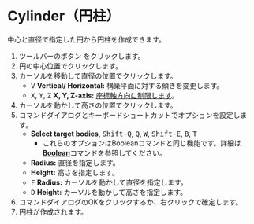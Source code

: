 
# Cylinder（円柱）

<Reference shortcut='Shift-C' command='Cylinder' button='ツールバー' />

中心と直径で指定した円から円柱を作成できます。

1. ツールバーのボタン <ButtonIcon type="button-cylinder" /> をクリックします。
2. 円の中心位置でクリックします。
3. カーソルを移動して直径の位置でクリックします。
   - <kbd>V</kbd> **Vertical/ Horizontal:** 構築平面に対する傾きを変更します。
   - <kbd>X</kbd>, <kbd>Y</kbd>, <kbd>Z</kbd> **X, Y, Z-axis:** [座標軸方向に制限します](./sketching-tips#limit-to-the-coordinate-axis-direction)。
4. カーソルを動かして高さの位置でクリックします。
5. コマンドダイアログとキーボードショートカットでオプションを設定します。
   - **Select target bodies**, <kbd>Shift-Q</kbd>, <kbd>Q</kbd>, <kbd>W</kbd>, <kbd>Shift-E</kbd>, <kbd>B</kbd>, <kbd>T</kbd>
      - これらのオプションはBooleanコマンドと同じ機能です。詳細は[**Boolean**](../solid/boolean)コマンドを参照してください。
   - **Radius:** 直径を指定します。
   - **Height:** 高さを指定します。
   - <kbd>F</kbd> **Radius:** カーソルを動かして直径を指定します。
   - <kbd>D</kbd> **Height:** カーソルを動かして高さを指定します。
5. コマンドダイアログのOKをクリックするか、右クリックで確定します。
6. 円柱が作成されます。




